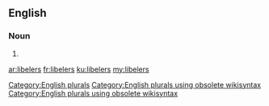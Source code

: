 ==English==

===Noun===
{{head|en}}

# {{plural of|libeler}}

[[Category:English plurals]][[Category:English plurals using obsolete wikisyntax]][[Category:English plurals using obsolete wikisyntax]]

[[ar:libelers]]
[[fr:libelers]]
[[ku:libelers]]
[[my:libelers]]